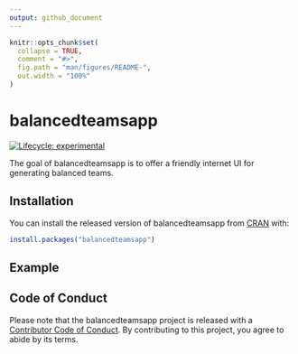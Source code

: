 ```yaml
---
output: github_document
---
```


<!-- README.md is generated from README.Rmd. Please edit that file -->

```r
knitr::opts_chunk$set(
  collapse = TRUE,
  comment = "#>",
  fig.path = "man/figures/README-",
  out.width = "100%"
)
```

# balancedteamsapp

<!-- badges: start -->
[![Lifecycle: experimental](https://img.shields.io/badge/lifecycle-experimental-orange.svg)](https://lifecycle.r-lib.org/articles/stages.html#experimental)
<!-- badges: end -->

The goal of balancedteamsapp is to offer a friendly internet UI for generating
balanced teams.

## Installation

You can install the released version of balancedteamsapp from [CRAN](https://CRAN.R-project.org) with:

``` r
install.packages("balancedteamsapp")
```

## Example

## Code of Conduct

Please note that the balancedteamsapp project is released with a [Contributor Code of Conduct](https://contributor-covenant.org/version/2/0/CODE_OF_CONDUCT.html). By contributing to this project, you agree to abide by its terms.

